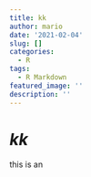 ```yaml
---
title: kk
author: mario
date: '2021-02-04'
slug: []
categories:
  - R
tags:
  - R Markdown
featured_image: ''
description: ''
---
```

# _kk_

this is an